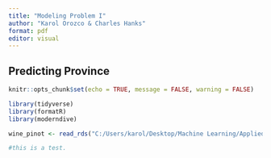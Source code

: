 ```yaml
---
title: "Modeling Problem I"
author: "Karol Orozco & Charles Hanks"
format: pdf
editor: visual
---
```


## Predicting Province

```r
knitr::opts_chunk$set(echo = TRUE, message = FALSE, warning = FALSE)

library(tidyverse)
library(formatR)
library(moderndive)

wine_pinot <- read_rds("C:/Users/karol/Desktop/Machine Learning/Applied-Machine-Learning/pinot.rds")
```

```r
#this is a test.

```
